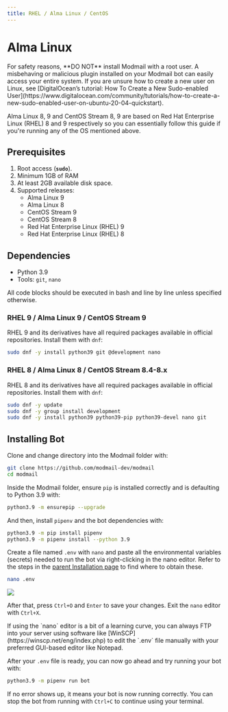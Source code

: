 ```yaml
---
title: RHEL / Alma Linux / CentOS
---
```



# Alma Linux

<Callout emoji="⚠️" type="warning">
	For safety reasons, **DO NOT** install Modmail with a root user. A misbehaving or malicious plugin installed on your Modmail bot can easily access your entire system. If you are unsure how to create a new user on Linux, see [DigitalOcean’s tutorial: How To Create a New Sudo-enabled User](https://www.digitalocean.com/community/tutorials/how-to-create-a-new-sudo-enabled-user-on-ubuntu-20-04-quickstart).
</Callout>

Alma Linux 8, 9 and CentOS Stream 8, 9 are based on Red Hat Enterprise Linux (RHEL) 8 and 9 respectively so you can essentially follow this guide if you're running any of the OS mentioned above.

## Prerequisites

1. Root access (**`sudo`**).
2. Minimum 1GB of RAM
3. At least 2GB available disk space.
4. Supported releases:&#x20;
   * Alma Linux 9
   * Alma Linux 8
   * CentOS Stream 9
   * CentOS Stream 8
   * Red Hat Enterprise Linux (RHEL) 9
   * Red Hat Enterprise Linux (RHEL) 8

## Dependencies

* Python 3.9
* Tools: `git`, `nano`

<Callout emoji="ℹ️" type="info">
	All code blocks should be executed in bash and line by line unless specified otherwise.
</Callout>

### RHEL 9 / Alma Linux 9 / CentOS Stream 9

RHEL 9 and its derivatives have all required packages available in official repositories. Install them with `dnf`:

```bash
sudo dnf -y install python39 git @development nano
```

### RHEL 8 / Alma Linux 8 / CentOS Stream 8.4-8.x

RHEL 8 and its derivatives have all required packages available in official repositories. Install them with `dnf`:

```bash
sudo dnf -y update
sudo dnf -y group install development
sudo dnf -y install python39 python39-pip python39-devel nano git
```

## Installing Bot

Clone and change directory into the Modmail folder with:

```bash
git clone https://github.com/modmail-dev/modmail
cd modmail
```

Inside the Modmail folder, ensure `pip` is installed correctly and is defaulting to Python 3.9 with:

```bash
python3.9 -m ensurepip --upgrade
```

And then, install `pipenv` and the bot dependencies with:

```bash
python3.9 -m pip install pipenv
python3.9 -m pipenv install --python 3.9
```

Create a file named `.env` with `nano` and paste all the environmental variables (secrets) needed to run the bot via right-clicking in the nano editor. Refer to the steps in the [parent Installation page](../#preparing-your-environmental-variables) to find where to obtain these.

```bash
nano .env
```

![](../../assets/vps-env.png)

After that, press `Ctrl+O` and `Enter` to save your changes. Exit the `nano` editor with `Ctrl+X`.

<Callout emoji="ℹ️" type="info">
	If using the `nano` editor is a bit of a learning curve, you can always FTP into your server using software like [WinSCP](https://winscp.net/eng/index.php) to edit the `.env` file manually with your preferred GUI-based editor like Notepad.
</Callout>

After your `.env` file is ready, you can now go ahead and try running your bot with:

```bash
python3.9 -m pipenv run bot
```

If no error shows up, it means your bot is now running correctly. You can stop the bot from running with `Ctrl+C` to continue using your terminal.
